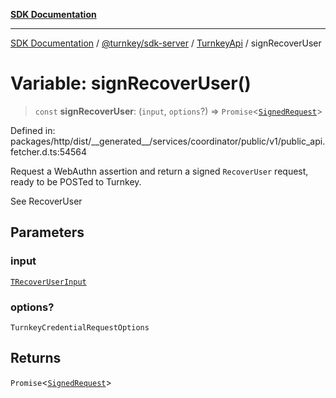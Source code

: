 [**SDK Documentation**](../../../../../README.mdx)

***

[SDK Documentation](../../../../../packages.mdx) / [@turnkey/sdk-server](../../../README.mdx) / [TurnkeyApi](../README.mdx) / signRecoverUser

# Variable: signRecoverUser()

> `const` **signRecoverUser**: (`input`, `options`?) => `Promise`\<[`SignedRequest`](../../../../http/type-aliases/SignedRequest.mdx)\>

Defined in: packages/http/dist/\_\_generated\_\_/services/coordinator/public/v1/public\_api.fetcher.d.ts:54564

Request a WebAuthn assertion and return a signed `RecoverUser` request, ready to be POSTed to Turnkey.

See RecoverUser

## Parameters

### input

[`TRecoverUserInput`](../type-aliases/TRecoverUserInput.mdx)

### options?

`TurnkeyCredentialRequestOptions`

## Returns

`Promise`\<[`SignedRequest`](../../../../http/type-aliases/SignedRequest.mdx)\>
